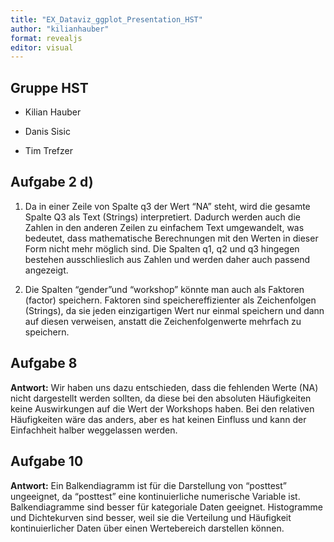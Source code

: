 ```yaml
---
title: "EX_Dataviz_ggplot_Presentation_HST"
author: "kilianhauber"
format: revealjs
editor: visual
---
```


## Gruppe HST

-   Kilian Hauber

-   Danis Sisic

-   Tim Trefzer

## Aufgabe 2 d)

1.  Da in einer Zeile von Spalte q3 der Wert "NA" steht, wird die gesamte Spalte Q3 als Text (Strings) interpretiert. Dadurch werden auch die Zahlen in den anderen Zeilen zu einfachem Text umgewandelt, was bedeutet, dass mathematische Berechnungen mit den Werten in dieser Form nicht mehr möglich sind. Die Spalten q1, q2 und q3 hingegen bestehen ausschlieslich aus Zahlen und werden daher auch passend angezeigt.

2.  Die Spalten "gender "und "workshop" könnte man auch als Faktoren (factor) speichern. Faktoren sind speichereffizienter als Zeichenfolgen (Strings), da sie jeden einzigartigen Wert nur einmal speichern und dann auf diesen verweisen, anstatt die Zeichenfolgenwerte mehrfach zu speichern.

## Aufgabe 8

**Antwort:** Wir haben uns dazu entschieden, dass die fehlenden Werte (NA) nicht dargestellt werden sollten, da diese bei den absoluten Häufigkeiten keine Auswirkungen auf die Wert der Workshops haben. Bei den relativen Häufigkeiten wäre das anders, aber es hat keinen Einfluss und kann der Einfachheit halber weggelassen werden.

## Aufgabe 10

**Antwort:** Ein Balkendiagramm ist für die Darstellung von "posttest" ungeeignet, da "posttest" eine kontinuierliche numerische Variable ist. Balkendiagramme sind besser für kategoriale Daten geeignet. Histogramme und Dichtekurven sind besser, weil sie die Verteilung und Häufigkeit kontinuierlicher Daten über einen Wertebereich darstellen können.
